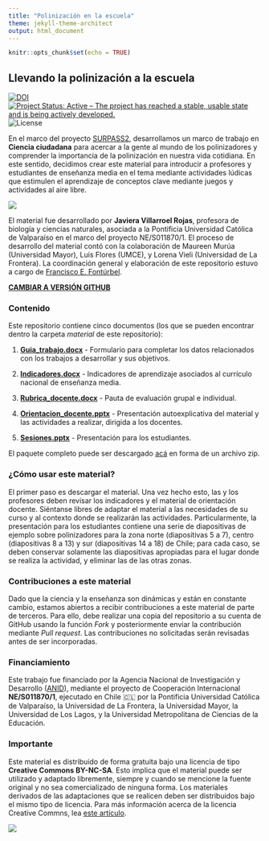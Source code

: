 ```yaml
---
title: "Polinización en la escuela"
theme: jekyll-theme-architect
output: html_document
---
```


```r
knitr::opts_chunk$set(echo = TRUE)
```


## Llevando la polinización a la escuela

[![DOI](https://zenodo.org/badge/447651691.svg)](https://zenodo.org/badge/latestdoi/447651691)
[![Project Status: Active – The project has reached a stable, usable state and is being actively developed.](https://www.repostatus.org/badges/latest/active.svg)](https://www.repostatus.org/#active) ![License](https://img.shields.io/badge/License-CC%20BY%2D-SA%204.0-lightgrey.svg)


En el marco del proyecto [SURPASS2](https://bee-surpass.org), desarrollamos un marco de trabajo en **Ciencia ciudadana** para acercar a la gente al mundo de los polinizadores y comprender la importancia de la polinización en nuestra vida cotidiana. En este sentido, decidimos crear este material para introducir a profesores y estudiantes de enseñanza media en el tema mediante actividades lúdicas que estimulen el aprendizaje de conceptos clave mediante juegos y actividades al aire libre.


![](imagenes/bee_drawing.png)


El material fue desarrollado por **Javiera Villarroel Rojas**, profesora de biología y ciencias naturales, asociada a la Pontificia Universidad Católica de Valparaíso en el marco del proyecto NE/S011870/1. El proceso de desarrollo del material contó con la colaboración de Maureen Murúa (Universidad Mayor), Luis Flores (UMCE), y Lorena Vieli (Universidad de La Frontera). La coordinación general y elaboración de este repositorio estuvo a cargo de [Francisco E. Fontúrbel](https://github.com/fonturbel).

**[CAMBIAR A VERSIÓN GITHUB](https://github.com/fonturbel-lab/polinizacion_escuela)**


### Contenido

Este repositorio contiene cinco documentos (los que se pueden encontrar dentro la carpeta _material_ de este repositorio):

(1) **[Guia_trabajo.docx](material/Guia_trabajo.docx)** - Formulario para completar los datos relacionados con los trabajos a desarrollar y sus objetivos.

(2) **[Indicadores.docx](material/Indicadores.docx)** - Indicadores de aprendizaje asociados al currículo nacional de enseñanza media.

(3) **[Rubrica_docente.docx](material/Rubrica_docente.docx)** - Pauta de evaluación grupal e individual.

(4) **[Orientacion_docente.pptx](material/Orientacion_docente.pptx)** - Presentación autoexplicativa del material y las actividades a realizar, dirigida a los docentes.

(5) **[Sesiones.pptx](material/Sesiones.pptx)** - Presentación para los estudiantes.

El paquete completo puede ser descargado [acá](./paquete.zip) en forma de un archivo zip.


### ¿Cómo usar este material?

El primer paso es descargar el material. Una vez hecho esto, las y los profesores deben revisar los indicadores y el material de orientación docente. Siéntanse libres de adaptar el material a las necesidades de su curso y al contexto donde se realizarán las actividades. Particularmente, la presentación para los estudiantes contiene una serie de diapositivas de ejemplo sobre polinizadores para la zona norte (diapositivas 5 a 7), centro (diapositivas 8 a 13) y sur (diapositivas 14 a 18) de Chile; para cada caso, se deben conservar solamente las diapositivas apropiadas para el lugar donde se realiza la actividad, y eliminar las de las otras zonas.


### Contribuciones a este material

Dado que la ciencia y la enseñanza son dinámicas y están en constante cambio, estamos abiertos a recibir contribuciones a este material de parte de terceros. Para ello, debe realizar una copia del repositorio a su cuenta de GitHub usando la función _Fork_ y posteriormente enviar la contribución mediante _Pull request_. Las contribuciones no solicitadas serán revisadas antes de ser incorporadas.


### Financiamiento

Este trabajo fue financiado por la Agencia Nacional de Investigación y Desarrollo ([ANID](https://www.anid.cl)), mediante el proyecto de Cooperación Internacional **NE/S011870/1**, ejecutado en Chile 🇨🇱 por la Pontificia Universidad Católica de Valparaíso, la Universidad de La Frontera, la Universidad Mayor, la Universidad de Los Lagos, y la Universidad Metropolitana de Ciencias de la Educación.


### Importante

Este material es distribuido de forma gratuita bajo una licencia de tipo **Creative Commons BY-NC-SA**. Esto implica que el material puede ser utilizado y adaptado libremente, siempre y cuando se mencione la fuente original y no sea comercializado de ninguna forma. Los materiales derivados de las adaptaciones que se realicen deben ser distribuidos bajo el mismo tipo de licencia. Para más información acerca de la licencia Creative Commns, lea [este artículo](https://creativecommons.cl/tipos-de-licencias/).

![](imagenes/by-nc-sa.png)

